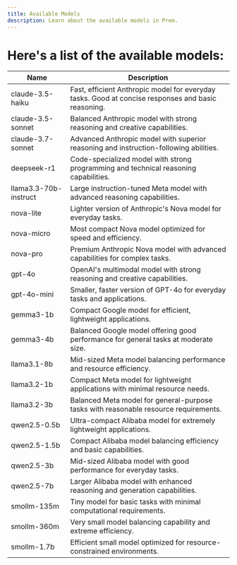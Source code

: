 ```yaml
---
title: Available Models
description: Learn about the available models in Prem.
---
```



# Here's a list of the available models:

| Name | Description |
| ---- | ----------- |
| claude-3.5-haiku | Fast, efficient Anthropic model for everyday tasks. Good at concise responses and basic reasoning. |
| claude-3.5-sonnet | Balanced Anthropic model with strong reasoning and creative capabilities. |
| claude-3.7-sonnet | Advanced Anthropic model with superior reasoning and instruction-following abilities. |
| deepseek-r1 | Code-specialized model with strong programming and technical reasoning capabilities. |
| llama3.3-70b-instruct | Large instruction-tuned Meta model with advanced reasoning capabilities. |
| nova-lite | Lighter version of Anthropic's Nova model for everyday tasks. |
| nova-micro | Most compact Nova model optimized for speed and efficiency. |
| nova-pro | Premium Anthropic Nova model with advanced capabilities for complex tasks. |
| gpt-4o | OpenAI's multimodal model with strong reasoning and creative capabilities. |
| gpt-4o-mini | Smaller, faster version of GPT-4o for everyday tasks and applications. |
| gemma3-1b | Compact Google model for efficient, lightweight applications. |
| gemma3-4b | Balanced Google model offering good performance for general tasks at moderate size. |
| llama3.1-8b | Mid-sized Meta model balancing performance and resource efficiency. |
| llama3.2-1b | Compact Meta model for lightweight applications with minimal resource needs. |
| llama3.2-3b | Balanced Meta model for general-purpose tasks with reasonable resource requirements. |
| qwen2.5-0.5b | Ultra-compact Alibaba model for extremely lightweight applications. |
| qwen2.5-1.5b | Compact Alibaba model balancing efficiency and basic capabilities. |
| qwen2.5-3b | Mid-sized Alibaba model with good performance for everyday tasks. |
| qwen2.5-7b | Larger Alibaba model with enhanced reasoning and generation capabilities. |
| smollm-135m | Tiny model for basic tasks with minimal computational requirements. |
| smollm-360m | Very small model balancing capability and extreme efficiency. |
| smollm-1.7b | Efficient small model optimized for resource-constrained environments. |

